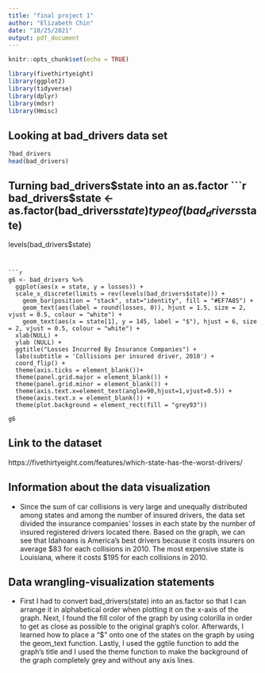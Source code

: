 ```yaml
---
title: "final project 1"
author: "Elizabeth Chin"
date: "10/25/2021"
output: pdf_document
---
```


```r
knitr::opts_chunk$set(echo = TRUE)
```

```r
library(fivethirtyeight)
library(ggplot2)
library(tidyverse)
library(dplyr)
library(mdsr)
library(Hmisc)
```

## Looking at bad_drivers data set 
```r
?bad_drivers
head(bad_drivers)
```

## Turning bad_drivers$state into an as.factor 
```r
bad_drivers$state <- as.factor(bad_drivers$state)
typeof(bad_drivers$state)
levels(bad_drivers$state)
```


```r
g6 <- bad_drivers %>% 
  ggplot(aes(x = state, y = losses)) +
  scale_x_discrete(limits = rev(levels(bad_drivers$state))) +
    geom_bar(position = "stack", stat="identity", fill = "#EF7A85") + 
    geom_text(aes(label = round(losses, 0)), hjust = 1.5, size = 2, vjust = 0.5, colour = "white") +
    geom_text(aes(x = state[1], y = 145, label = "$"), hjust = 6, size = 2, vjust = 0.5, colour = "white") +
  xlab(NULL) + 
  ylab (NULL) +
  ggtitle("Losses Incurred By Insurance Companies") + 
  labs(subtitle = 'Collisions per insured driver, 2010') + 
  coord_flip() +
  theme(axis.ticks = element_blank())+
  theme(panel.grid.major = element_blank()) +
  theme(panel.grid.minor = element_blank()) +
  theme(axis.text.x=element_text(angle=90,hjust=1,vjust=0.5)) + 
  theme(axis.text.x = element_blank()) +
  theme(plot.background = element_rect(fill = "grey93"))

g6
```

## Link to the dataset 
https://fivethirtyeight.com/features/which-state-has-the-worst-drivers/

## Information about the data visualization 
- Since the sum of car collisions is very large and unequally distributed among states and among the number of insured drivers, the data set divided the insurance companies' losses in each state by the number of insured registered drivers located there. Based on the graph, we can see that Idahoans is America's best drivers because it costs insurers on average $83 for each collisions in 2010. The most expensive state is Louisiana, where it costs $195 for each collisions in 2010. 

## Data wrangling-visualization statements
- First I had to convert bad_drivers(state) into an as.factor so that I can arrange it in alphabetical order when plotting it on the x-axis of the graph. Next, I found the fill color of the graph by using colorilla in order to get as close as possible to the original graph's color. Afterwards, I learned how to place a "$" onto one of the states on the graph by using the geom_text function. Lastly, I used the ggtile function to add the graph's title and I used the theme function to make the background of the graph completely grey and without any axis lines.  





